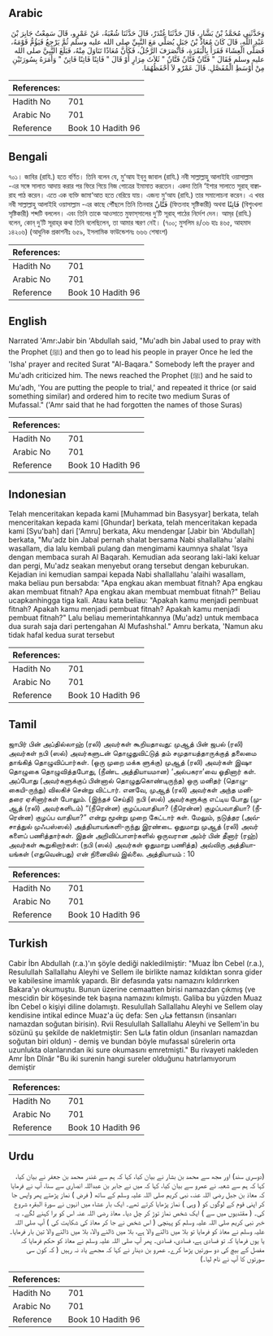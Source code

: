 ## Arabic


<div dir="rtl" lang="ar" style={{fontSize:'larger',backgroundColor:'#f8f9fa',padding:20}}>
وَحَدَّثَنِي مُحَمَّدُ بْنُ بَشَّارٍ، قَالَ حَدَّثَنَا غُنْدَرٌ، قَالَ حَدَّثَنَا شُعْبَةُ، عَنْ عَمْرٍو، قَالَ سَمِعْتُ جَابِرَ بْنَ عَبْدِ اللَّهِ، قَالَ كَانَ مُعَاذُ بْنُ جَبَلٍ يُصَلِّي مَعَ النَّبِيِّ صلى الله عليه وسلم ثُمَّ يَرْجِعُ فَيَؤُمُّ قَوْمَهُ، فَصَلَّى الْعِشَاءَ فَقَرَأَ بِالْبَقَرَةِ، فَانْصَرَفَ الرَّجُلُ، فَكَأَنَّ مُعَاذًا تَنَاوَلَ مِنْهُ، فَبَلَغَ النَّبِيَّ صلى الله عليه وسلم فَقَالَ ‏"‏ فَتَّانٌ فَتَّانٌ فَتَّانٌ ‏"‏ ثَلاَثَ مِرَارٍ أَوْ قَالَ ‏"‏ فَاتِنًا فَاتِنًا فَاتِنٌ ‏"‏ وَأَمَرَهُ بِسُورَتَيْنِ مِنْ أَوْسَطِ الْمُفَصَّلِ‏.‏ قَالَ عَمْرٌو لاَ أَحْفَظُهُمَا‏.‏
</div>
<div style={{backgroundColor:'#f8f9fa',padding:20, marginBottom: 10}}><table> <thead> <tr> <th>References:</th> <th></th> </tr> </thead> <tbody><tr><td>Hadith No</td><td>701</td></tr><tr><td>Arabic No</td><td>701</td></tr><tr><td>Reference</td><td>Book 10 Hadith 96</td></tr></tbody></table></div>

## Bengali


<div dir="ltr" lang="bn" style={{fontSize:'larger',backgroundColor:'#f8f9fa',padding:20}}>
৭০১। জাবির (রাযি.) হতে বর্ণিত। তিনি বলেন যে, মু‘আয ইব্‌নু জাবাল (রাযি.) নবী সাল্লাল্লাহু আলাইহি ওয়াসাল্লাম -এর সঙ্গে সালাত আদায় করার পর ফিরে গিয়ে নিজ গোত্রের ইমামাত করতেন। একদা তিনি ‘ইশার সালাতে সূরাহ্‌ বাক্বারাহ পাঠ করেন। এতে এক ব্যক্তি জামা‘আত হতে বেরিয়ে যায়। এজন্য মু‘আয (রাযি.) তার সমালোচনা করেন। এ খবর নবী সাল্লাল্লাহু আলাইহি ওয়াসাল্লাম -এর কাছে পৌঁছলে তিনি তিনবার فَتَّانٌ (ফিতনাহ সৃষ্টিকারী) অথবা فَاتِنًا (বিশৃৃংখলা সৃষ্টিকারী) শব্দটি বললেন। এবং তিনি তাকে আওসাতে মুফাস্‌সালের দু’টি সূরাহ্‌ পাঠের নির্দেশ দেন। আম্‌র (রাযি.) বলেন, কোন্‌ দু’টি সূরাহ্‌র কথা তিনি বলেছিলেন, তা আমার স্মরণ নেই। (৭০০; মুসলিম ৪/৩৬ হাঃ ৪৬৫, আহমাদ ১৪২০৬) (আধুনিক প্রকাশনীঃ ৬৫৯, ইসলামিক ফাউন্ডেশনঃ ৬৬৬ শেষাংশ)
</div>
<div style={{backgroundColor:'#f8f9fa',padding:20, marginBottom: 10}}><table> <thead> <tr> <th>References:</th> <th></th> </tr> </thead> <tbody><tr><td>Hadith No</td><td>701</td></tr><tr><td>Arabic No</td><td>701</td></tr><tr><td>Reference</td><td>Book 10 Hadith 96</td></tr></tbody></table></div>

## English


<div dir="ltr" lang="en" style={{fontSize:'larger',backgroundColor:'#f8f9fa',padding:20}}>
Narrated 'Amr:Jabir bin 'Abdullah said, "Mu'adh bin Jabal used to pray with the Prophet (ﷺ) and then go to lead his people in prayer Once he led the 'Isha' prayer and recited Surat "Al-Baqara." Somebody left the prayer and Mu'adh criticized him. The news reached the Prophet (ﷺ) and he said to Mu'adh, 'You are putting the people to trial,' and repeated it thrice (or said something similar) and ordered him to recite two medium Suras of Mufassal." ('Amr said that he had forgotten the names of those Suras)
</div>
<div style={{backgroundColor:'#f8f9fa',padding:20, marginBottom: 10}}><table> <thead> <tr> <th>References:</th> <th></th> </tr> </thead> <tbody><tr><td>Hadith No</td><td>701</td></tr><tr><td>Arabic No</td><td>701</td></tr><tr><td>Reference</td><td>Book 10 Hadith 96</td></tr></tbody></table></div>

## Indonesian


<div dir="ltr" lang="id" style={{fontSize:'larger',backgroundColor:'#f8f9fa',padding:20}}>
Telah menceritakan kepada kami [Muhammad bin Basysyar] berkata, telah menceritakan kepada kami [Ghundar] berkata, telah menceritakan kepada kami [Syu'bah] dari ['Amru] berkata, Aku mendengar [Jabir bin 'Abdullah] berkata, "Mu'adz bin Jabal pernah shalat bersama Nabi shallallahu 'alaihi wasallam, dia lalu kembali pulang dan mengimami kaumnya shalat 'Isya dengan membaca surah Al Baqarah. Kemudian ada seorang laki-laki keluar dan pergi, Mu'adz seakan menyebut orang tersebut dengan keburukan. Kejadian ini kemudian sampai kepada Nabi shallallahu 'alaihi wasallam, maka beliau pun bersabda: "Apa engkau akan membuat fitnah? Apa engkau akan membuat fitnah? Apa engkau akan membuat membuat fitnah?" Beliau ucapkanhingga tiga kali. Atau kata beliau: "Apakah kamu menjadi pembuat fitnah? Apakah kamu menjadi pembuat fitnah? Apakah kamu menjadi pembuat fitnah?" Lalu beliau memerintahkannya (Mu'adz) untuk membaca dua surah saja dari pertengahan Al Mufashshal." Amru berkata, 'Namun aku tidak hafal kedua surat tersebut
</div>
<div style={{backgroundColor:'#f8f9fa',padding:20, marginBottom: 10}}><table> <thead> <tr> <th>References:</th> <th></th> </tr> </thead> <tbody><tr><td>Hadith No</td><td>701</td></tr><tr><td>Arabic No</td><td>701</td></tr><tr><td>Reference</td><td>Book 10 Hadith 96</td></tr></tbody></table></div>

## Tamil


<div dir="ltr" lang="ta" style={{fontSize:'larger',backgroundColor:'#f8f9fa',padding:20}}>
ஜாபிர் பின் அப்தில்லாஹ் (ரலி) அவர்கள் கூறியதாவது: முஆத் பின் ஜபல் (ரலி) அவர்கள் நபி (ஸல்) அவர்களுடன் தொழுதுவிட்டுத் தம் சமுதாயத்தாருக்குத் தலைமை தாங்கித் தொழுவிப்பார்கள். (ஒரு முறை மக்க ளுக்கு) முஆத் (ரலி) அவர்கள் இஷா தொழுகை தொழுவித்தபோது, (நீண்ட அத்தியாயமான) ‘அல்பகரா’வை ஓதினார் கள். அப்போது (அவர்களுக்குப் பின்னால் தொழுதுகொண்டிருந்த) ஒரு மனிதர் (தொழுகையி-ருந்து) விலகிச் சென்று விட்டார். எனவே, முஆத் (ரலி) அவர்கள் அந்த மனிதரை ஏசினார்கள் போலும். (இந்தச் செய்தி) நபி (ஸல்) அவர்களுக்கு எட்டிய போது (முஆத் (ரலி) அவர்களிடம்) “(நீரென்ன) குழப்பவாதியா? (நீரென்ன) குழப்பவாதியா? (நீரென்ன) குழப்ப வாதியா?” என்று மூன்று முறை கேட்டார் கள். மேலும், நடுத்தர (அவ்சாத்துல் முஃபஸ்ஸல்) அத்தியாயங்களி-ருந்து இரண்டை ஓதுமாறு முஆத் (ரலி) அவர் களைப் பணித்தார்கள். இதன் அறிவிப்பாளர்களில் ஒருவரான அம்ர் பின் தீனார் (ரஹ்) அவர்கள் கூறுகிறார்கள்: (நபி (ஸல்) அவர்கள் ஓதுமாறு பணித்த) அவ்விரு அத்தியாயங்கள் (எதுவென்பது) என் நினைவில் இல்லை. அத்தியாயம் : 10
</div>
<div style={{backgroundColor:'#f8f9fa',padding:20, marginBottom: 10}}><table> <thead> <tr> <th>References:</th> <th></th> </tr> </thead> <tbody><tr><td>Hadith No</td><td>701</td></tr><tr><td>Arabic No</td><td>701</td></tr><tr><td>Reference</td><td>Book 10 Hadith 96</td></tr></tbody></table></div>

## Turkish


<div dir="ltr" lang="tr" style={{fontSize:'larger',backgroundColor:'#f8f9fa',padding:20}}>
Cabir İbn Abdullah (r.a.)'ın şöyle dediği nakledilmiştir: "Muaz İbn Cebel (r.a.), Resulullah Sallallahu Aleyhi ve Sellem ile birlikte namaz kıldıktan sonra gider ve kabilesine imamlık yapardı. Bir defasında yatsı namazını kıldırırken Bakara'yı okumuştu. Bunun üzerine cemaatten birisi namazdan çıkmış (ve mescidin bir köşesinde tek başına namazını kılmıştı. Galiba bu yüzden Muaz İbn Cebel o kişiyi diline dolamıştı. Resulullah Sallallahu Aleyhi ve Sellem olay kendisine intikal edince Muaz'a üç defa: Sen فتان fettansın (insanları namazdan soğutan birisin). Rvii Resulullah Sallallahu Aleyhi ve Sellem'in bu sözünü şu şekilde de nakletmiştir: Sen فاتنا fatin oldun (insanları namazdan soğutan biri oldun) - demiş ve bundan böyle mufassal sûrelerin orta uzunlukta olanlarından iki sure okumasını emretmişti." Bu rivayeti nakleden Amr İbn Dînâr "Bu iki surenin hangi sureler olduğunu hatırlamıyorum demiştir
</div>
<div style={{backgroundColor:'#f8f9fa',padding:20, marginBottom: 10}}><table> <thead> <tr> <th>References:</th> <th></th> </tr> </thead> <tbody><tr><td>Hadith No</td><td>701</td></tr><tr><td>Arabic No</td><td>701</td></tr><tr><td>Reference</td><td>Book 10 Hadith 96</td></tr></tbody></table></div>

## Urdu


<div dir="rtl" lang="ur" style={{fontSize:'larger',backgroundColor:'#f8f9fa',padding:20}}>
(دوسری سند) اور مجھ سے محمد بن بشار نے بیان کیا، کہا کہ ہم سے غندر محمد بن جعفر نے بیان کیا، کہا کہ ہم سے شعبہ نے عمرو سے بیان کیا، کہا کہ میں نے جابر بن عبداللہ انصاری سے سنا، آپ نے فرمایا کہ معاذ بن جبل رضی اللہ عنہ، نبی کریم صلی اللہ علیہ وسلم کے ساتھ ( فرض ) نماز پڑھتے پھر واپس جا کر اپنی قوم کے لوگوں کو ( وہی ) نماز پڑھایا کرتے تھے۔ ایک بار عشاء میں انہوں نے سورۃ البقرہ شروع کی۔ ( مقتدیوں میں سے ) ایک شخص نماز توڑ کر چل دیا۔ معاذ رضی اللہ عنہ اس کو برا کہنے لگے۔ یہ خبر نبی کریم صلی اللہ علیہ وسلم کو پہنچی ( اس شخص نے جا کر معاذ کی شکایت کی ) آپ صلی اللہ علیہ وسلم نے معاذ کو فرمایا تو بلا میں ڈالنے والا ہے، بلا میں ڈالنے والا، بلا میں ڈالنے والا تین بار فرمایا۔ یا یوں فرمایا کہ تو فسادی ہے، فسادی، فسادی۔ پھر آپ صلی اللہ علیہ وسلم نے معاذ کو حکم فرمایا کہ مفصل کے بیچ کی دو سورتیں پڑھا کرے۔ عمرو بن دینار نے کہا کہ مجھے یاد نہ رہیں ( کہ کون سی سورتوں کا آپ نے نام لیا۔)
</div>
<div style={{backgroundColor:'#f8f9fa',padding:20, marginBottom: 10}}><table> <thead> <tr> <th>References:</th> <th></th> </tr> </thead> <tbody><tr><td>Hadith No</td><td>701</td></tr><tr><td>Arabic No</td><td>701</td></tr><tr><td>Reference</td><td>Book 10 Hadith 96</td></tr></tbody></table></div>